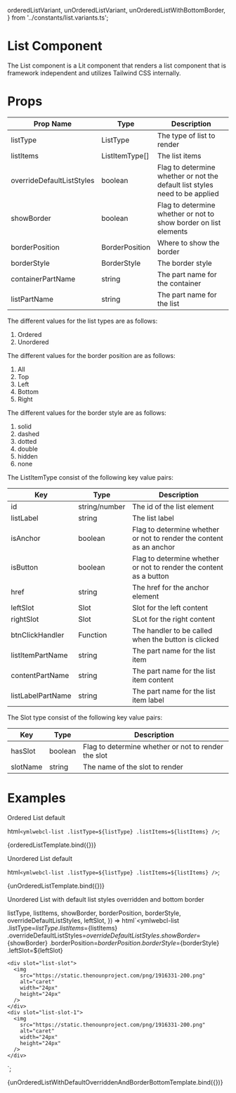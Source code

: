   orderedListVariant,
  unOrderedListVariant,
  unOrderedListWithBottomBorder,
} from '../constants/list.variants.ts';

<Meta title="Components/List" />

# List Component

The List component is a Lit component that renders a list component that is framework independent and utilizes Tailwind CSS internally.

# Props

| Prop Name                 | Type           | Description                                                                 |
| ------------------------- | -------------- | --------------------------------------------------------------------------- |
| listType                  | ListType       | The type of list to render                                                  |
| listItems                 | ListItemType[] | The list items                                                              |
| overrideDefaultListStyles | boolean        | Flag to determine whether or not the default list styles need to be applied |
| showBorder                | boolean        | Flag to determine whether or not to show border on list elements            |
| borderPosition            | BorderPosition | Where to show the border                                                    |
| borderStyle               | BorderStyle    | The border style                                                            |
| containerPartName         | string         | The part name for the container                                             |
| listPartName              | string         | The part name for the list                                                  |

The different values for the list types are as follows:

1. Ordered
2. Unordered

The different values for the border position are as follows:

1. All
2. Top
3. Left
4. Bottom
5. Right

The different values for the border style are as follows:

1.  solid
2.  dashed
3.  dotted
4.  double
5.  hidden
6.  none

The ListItemType consist of the following key value pairs:

| Key               | Type          | Description                                                         |
| ----------------- | ------------- | ------------------------------------------------------------------- |
| id                | string/number | The id of the list element                                          |
| listLabel         | string        | The list label                                                      |
| isAnchor          | boolean       | Flag to determine whether or not to render the content as an anchor |
| isButton          | boolean       | Flag to determine whether or not to render the content as a button  |
| href              | string        | The href for the anchor element                                     |
| leftSlot          | Slot          | Slot for the left content                                           |
| rightSlot         | Slot          | SLot for the right content                                          |
| btnClickHandler   | Function      | The handler to be called when the button is clicked                 |
| listItemPartName  | string        | The part name for the list item                                     |
| contentPartName   | string        | The part name for the list item content                             |
| listLabelPartName | string        | The part name for the list item label                               |

The Slot type consist of the following key value pairs:

| Key      | Type    | Description                                         |
| -------- | ------- | --------------------------------------------------- |
| hasSlot  | boolean | Flag to determine whether or not to render the slot |
| slotName | string  | The name of the slot to render                      |

# Examples

Ordered List default

  html`<ymlwebcl-list .listType=${listType} .listItems=${listItems} />`;

<Canvas>
  <Story name="ordered list" args={orderedListVariant}>
    {orderedListTemplate.bind({})}
  </Story>
</Canvas>

Unordered List default

  html`<ymlwebcl-list .listType=${listType} .listItems=${listItems} />`;

<Canvas>
  <Story name="unordered list" args={unOrderedListVariant}>
    {unOrderedListTemplate.bind({})}
  </Story>
</Canvas>

Unordered List with default list styles overridden and bottom border

  listType,
  listItems,
  showBorder,
  borderPosition,
  borderStyle,
  overrideDefaultListStyles,
  leftSlot,
}) =>
  html`<ymlwebcl-list
    .listType=${listType}
    .listItems=${listItems}
    .overrideDefaultListStyles=${overrideDefaultListStyles}
    .showBorder=${showBorder}
    .borderPosition=${borderPosition}
    .borderStyle=${borderStyle}
    .leftSlot=${leftSlot}
  >
    <div slot="list-slot">
      <img
        src="https://static.thenounproject.com/png/1916331-200.png"
        alt="caret"
        width="24px"
        height="24px"
      />
    </div>
    <div slot="list-slot-1">
      <img
        src="https://static.thenounproject.com/png/1916331-200.png"
        alt="caret"
        width="24px"
        height="24px"
      />
    </div>
  </ymlwebcl-list>`;

<Canvas>
  <Story
    name="unordered list with default list styles overridden and border bottom"
    args={unOrderedListWithBottomBorder}
  >
    {unOrderedListWithDefaultOverriddenAndBorderBottomTemplate.bind({})}
  </Story>
</Canvas>
